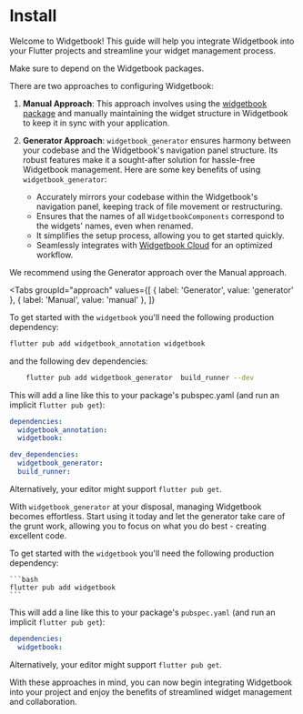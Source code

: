 # Install

Welcome to Widgetbook! This guide will help you integrate Widgetbook into your
Flutter projects and streamline your widget management process.

Make sure to depend on the Widgetbook packages.

There are two approaches to configuring Widgetbook:

1. **Manual Approach**: This approach involves using the
   [widgetbook package](https://pub.dev/packages/widgetbook) and manually
   maintaining the widget structure in Widgetbook to keep it in sync with your
   application.

2. **Generator Approach**: `widgetbook_generator` ensures harmony between your
   codebase and the Widgetbook's navigation panel structure. Its robust features
   make it a sought-after solution for hassle-free Widgetbook management. Here
   are some key benefits of using `widgetbook_generator`:
   - Accurately mirrors your codebase within the Widgetbook's navigation panel,
     keeping track of file movement or restructuring.
   - Ensures that the names of all `WidgetbookComponents` correspond to the
     widgets' names, even when renamed.
   - It simplifies the setup process, allowing you to get started quickly.
   - Seamlessly integrates with [Widgetbook Cloud](/widgetbook-cloud/overview)
     for an optimized workflow.

<Info>We recommend using the Generator approach over the Manual approach.</Info>

<Tabs
  groupId="approach"
  values={[
    { label: 'Generator', value: 'generator' },
    { label: 'Manual', value: 'manual' },
  ]}
>
  <TabItem value="generator">

To get started with the `widgetbook` you'll need the following production
dependency:

```bash
flutter pub add widgetbook_annotation widgetbook
```

and the following dev dependencies:

```bash
    flutter pub add widgetbook_generator  build_runner --dev
```

This will add a line like this to your package's pubspec.yaml (and run an
implicit `flutter pub get`):

```yaml
dependencies:
  widgetbook_annotation:
  widgetbook:

dev_dependencies:
  widgetbook_generator:
  build_runner:
```

Alternatively, your editor might support `flutter pub get`.

With `widgetbook_generator` at your disposal, managing Widgetbook becomes
effortless. Start using it today and let the generator take care of the grunt
work, allowing you to focus on what you do best - creating excellent code.

  </TabItem>
  <TabItem value="manual">

To get started with the `widgetbook` you'll need the following production
dependency:

    ```bash
    flutter pub add widgetbook
    ```

This will add a line like this to your package's `pubspec.yaml` (and run an
implicit `flutter pub get`):

```yaml
dependencies:
  widgetbook:
```

Alternatively, your editor might support `flutter pub get`.

  </TabItem>
</Tabs>

With these approaches in mind, you can now begin integrating Widgetbook into
your project and enjoy the benefits of streamlined widget management and
collaboration.
